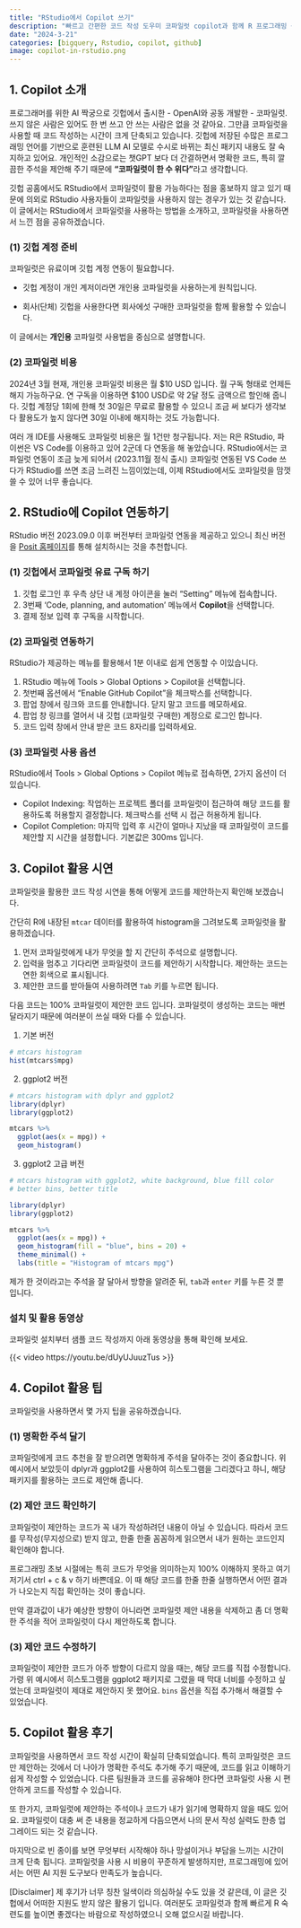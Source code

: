 ```yaml
---
title: "RStudio에서 Copilot 쓰기"
description: "빠르고 간편한 코드 작성 도우미 코파일럿 copilot과 함께 R 프로그래밍 생산성을 높여 보세요."
date: "2024-3-21"
categories: [bigquery, Rstudio, copilot, github]
image: copilot-in-rstudio.png
---
```


## 1. Copilot 소개

프로그래머를 위한 AI 짝궁으로 깃헙에서 출시한 - OpenAI와 공동 개발한 - 코파일럿. 쓰지 않은 사람은 있어도 한 번 쓰고 안 쓰는 사람은 없을 것 같아요. 그만큼 코파일럿을 사용할 때 코드 작성하는 시간이 크게 단축되고 있습니다. 깃헙에 저장된 수많은 프로그래밍 언어를 기반으로 훈련된 LLM AI 모델로 수시로 바뀌는 최신 패키지 내용도 잘 숙지하고 있어요. 개인적인 소감으로는 챗GPT 보다 더 간결하면서 명확한 코드, 특히 깔끔한 주석을 제안해 주기 때문에 **"코파일럿이 한 수 위다"**라고 생각합니다.  

깃헙 공홈에서도 RStudio에서 코파일럿이 활용 가능하다는 점을 홍보하지 않고 있기 때문에 의외로 RStudio 사용자들이 코파일럿을 사용하지 않는 경우가 있는 것 같습니다. 이 글에서는 RStudio에서 코파일럿을 사용하는 방법을 소개하고, 코파일럿을 사용하면서 느낀 점을 공유하겠습니다.

### (1) 깃헙 계정 준비

코파일럿은 유료이며 깃헙 계정 연동이 필요합니다.

-   깃헙 계정이 개인 계저이라면 개인용 코파일럿을 사용하는게 원칙입니다.

-   회사(단체) 깃헙을 사용한다면 회사에섯 구매한 코파일럿을 함께 활용할 수 있습니다.

이 글에서는 **개인용** 코파일럿 사용법을 중심으로 설명합니다.

### (2) 코파일럿 비용

2024년 3월 현재, 개인용 코파일럿 비용은 월 \$10 USD 입니다. 월 구독 형태로 언제든 해지 가능하구요. 연 구독을 이용하면 \$100 USD로 약 2달 정도 금액으르 할인해 줍니다. 깃헙 계정당 1회에 한해 첫 30일은 무료로 활용할 수 있으니 조금 써 보다가 생각보다 활용도가 높지 않다면 30일 이내에 해지하는 것도 가능합니다.

여러 개 IDE를 사용해도 코파일럿 비용은 월 1건만 청구됩니다. 저는 R은 RStudio, 파이썬은 VS Code를 이용하고 있어 2군데 다 연동을 해 놓았습니다. RStudio에서는 코파일럿 연동이 조금 늦게 되어서 (2023.11월 정식 출시) 코파일럿 연동된 VS Code 쓰다가 RStudio를 쓰면 조금 느려진 느낌이었는데, 이제 RStudio에서도 코파일럿을 맘껏 쓸 수 있어 너무 좋습니다.

## 2. RStudio에 Copilot 연동하기

RStudio 버전 2023.09.0 이후 버전부터 코파일럿 연동을 제공하고 있으니 최신 버전을 [Posit 홈페이지](https://posit.co/download/rstudio-desktop/)를 통해 설치하시는 것을 추천합니다.

### (1) 깃헙에서 코파일럿 유료 구독 하기

1.  깃헙 로그인 후 우측 상단 내 계정 아이콘을 눌러 "Setting" 메뉴에 접속합니다.
2.  3번째 'Code, planning, and automation' 메뉴에서 **Copilot**을 선택합니다.
3.  결제 정보 입력 후 구독을 시작합니다.

### (2) 코파일럿 연동하기

RStudio가 제공하는 메뉴를 활용해서 1분 이내로 쉽게 연동할 수 이있습니다.

1.  RStudio 메뉴에 Tools \> Global Options \> Copilot을 선택합니다.
2.  첫번째 옵션에서 "Enable GitHub Copilot"을 체크박스를 선택합니다.
3.  팝업 창에서 링크와 코드를 안내합니다. 닫지 말고 코드를 메모하세요.
4.  팝업 창 링크를 열어서 내 깃헙 (코파일럿 구매한) 계정으로 로그인 합니다.
5.  코드 입력 창에서 안내 받은 코드 8자리를 입력하세요.

### (3) 코파일럿 사용 옵션

RStudio에서 Tools \> Global Options \> Copilot 메뉴로 접속하면, 2가지 옵션이 더 있습니다.

-   Copilot Indexing: 작업하는 프로젝트 폴더를 코파일럿이 접근하여 해당 코드를 활용하도록 허용할지 결정합니다. 체크박스를 선택 시 접근 허용하게 됩니다. 
-   Copilot Completion: 마지막 입력 후 시간이 얼마나 지났을 때 코파일럿이 코드를 제안할 지 시간을 설정합니다. 기본값은 300ms 입니다. 

## 3. Copilot 활용 시연

코파일럿을 활용한 코드 작성 시연을 통해 어떻게 코드를 제안하는지 확인해 보겠습니다. 

간단히 R에 내장된 `mtcar` 데이터를 활용하여 histogram을 그려보도록 코파일럿을 활용하겠습니다. 

1. 먼저 코파일럿에게 내가 무엇을 할 지 간단히 주석으로 설명합니다. 
2. 입력을 멈추고 기다리면 코파일럿이 코드를 제안하기 시작합니다. 제안하는 코드는 연한 회색으로 표시됩니다. 
3. 제안한 코드를 받아들여 사용하려면 `Tab` 키를 누르면 됩니다.

다음 코드는 100% 코파일럿이 제안한 코드 입니다. 코파일럿이 생성하는 코드는 매번 달라지기 때문에 여러분이 쓰실 때와 다를 수 있습니다. 

(1) 기본 버전 

```r
# mtcars histogram
hist(mtcars$mpg)
```

(2) ggplot2 버전 

```r
# mtcars histogram with dplyr and ggplot2 
library(dplyr)
library(ggplot2)

mtcars %>% 
  ggplot(aes(x = mpg)) +
  geom_histogram()
```
(3) ggplot2 고급 버전

```r
# mtcars histogram with ggplot2, white background, blue fill color 
# better bins, better title

library(dplyr)
library(ggplot2)

mtcars %>% 
  ggplot(aes(x = mpg)) +
  geom_histogram(fill = "blue", bins = 20) +
  theme_minimal() +
  labs(title = "Histogram of mtcars mpg")
```

제가 한 것이라고는 주석을 잘 달아서 방향을 알려준 뒤, `tab`과 `enter` 키를 누른 것 뿐 입니다. 

### 설치 및 활용 동영상 

코파일럿 설치부터 샘플 코드 작성까지 아래 동영상을 통해 확인해 보세요. 

{{< video https://youtu.be/dUyUJuuzTus >}}

## 4. Copilot 활용 팁 

코파일럿을 사용하면서 몇 가지 팁을 공유하겠습니다. 

### (1) 명확한 주석 달기 

코파일럿에게 코드 추천을 잘 받으려면 명확하게 주석을 달아주는 것이 중요합니다. 위 예시에서 보았듯이 dplyr과 ggplot2를 사용하여 히스토그램을 그리겠다고 하니, 해당 패키지를 활용하는 코드로 제안해 줍니다. 

### (2) 제안 코드 확인하기 

코파일럿이 제안하는 코드가 꼭 내가 작성하려던 내용이 아닐 수 있습니다. 따라서 코드를 무작성(무지성으로) 받지 않고, 한줄 한줄 꼼꼼하게 읽으면서 내가 원하는 코드인지 확인해야 합니다. 

프로그래밍 초보 시절에는 특히 코드가 무엇을 의미하는지 100% 이해하지 못하고 여기저기서 ctrl + c & v 하기 바쁜데요. 이 때 해당 코드를 한줄 한줄 실행하면서 어떤 결과가 나오는지 직접 확인하는 것이 좋습니다. 

만약 결과값이 내가 예상한 방향이 아니라면 코파일럿 제안 내용을 삭제하고 좀 더 명확한 주석을 적어 코파일럿이 다시 제안하도록 합니다. 

### (3) 제안 코드 수정하기 

코파일럿이 제안한 코드가 아주 방향이 다르지 않을 때는, 해당 코드를 직접 수정합니다. 가령 위 예시에서 히스토그램을 ggplot2 패키지로 그렸을 때 막대 너비를 수정하고 싶었는데 코파일럿이 제대로 제안하지 못 했어요. `bins` 옵션을 직접 추가해서 해결할 수 있었습니다. 

## 5. Copilot 활용 후기 

코파일럿을 사용하면서 코드 작성 시간이 확실히 단축되었습니다. 특히 코파일럿은 코드만 제안하는 것에서 더 나아가 명확한 주석도 추가해 주기 때문에, 코드를 읽고 이해하기 쉽게 작성할 수 있었습니다. 다른 팀원들과 코드를 공유해야 한다면 코파일럿 사용 시 편안하게 코드를 작성할 수 있습니다. 

또 한가지, 코파일럿에 제안하는 주석이나 코드가 내가 읽기에 명확하지 않을 때도 있어요. 코파일럿이 대충 써 준 내용을 정교하게 다듬으면서 나의 문서 작성 실력도 한층 업그레이드 되는 것 같습니다. 

마지막으로 빈 종이를 보면 무엇부터 시작해야 하나 망설이거나 부담을 느끼는 시간이 크게 단축 됩니다. 코파일럿을 사용 시 비용이 꾸준하게 발생하지만, 프로그래밍에 있어서는 어떤 AI 지원 도구보다 만족도가 높습니다. 

[Disclaimer]
제 후기가 너무 칭찬 일색이라 의심하실 수도 있을 것 같은데, 이 글은 깃헙에서 어떠한 지원도 받지 않은 활용기 입니다. 여러분도 코파일럿과 함께 빠르게 R 숙련도를 높이면 좋겠다는 바람으로 작성하였으니 오해 없으시길 바랍니다. 